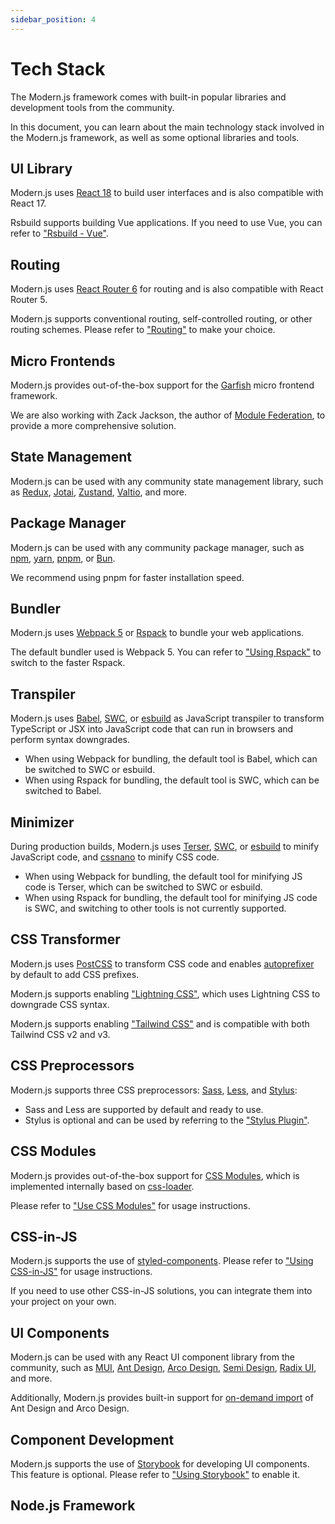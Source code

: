 ```yaml
---
sidebar_position: 4
---
```


# Tech Stack

The Modern.js framework comes with built-in popular libraries and development tools from the community.

In this document, you can learn about the main technology stack involved in the Modern.js framework, as well as some optional libraries and tools.

## UI Library

Modern.js uses [React 18](https://react.dev/) to build user interfaces and is also compatible with React 17.

Rsbuild supports building Vue applications. If you need to use Vue, you can refer to ["Rsbuild - Vue"](https://rsbuild.dev/guide/framework/vue).

## Routing

Modern.js uses [React Router 6](https://reactrouter.com/en/main) for routing and is also compatible with React Router 5.

Modern.js supports conventional routing, self-controlled routing, or other routing schemes. Please refer to ["Routing"](/en/guides/basic-features/routes) to make your choice.

## Micro Frontends

Modern.js provides out-of-the-box support for the [Garfish](https://www.garfishjs.org/) micro frontend framework.

We are also working with Zack Jackson, the author of [Module Federation](https://webpack.js.org/concepts/module-federation/), to provide a more comprehensive solution.

## State Management

Modern.js can be used with any community state management library, such as [Redux](https://redux.js.org/), [Jotai](https://jotai.org/), [Zustand](https://docs.pmnd.rs/zustand), [Valtio](https://valtio.pmnd.rs/), and more.

## Package Manager

Modern.js can be used with any community package manager, such as [npm](https://www.npmjs.com/package/npm), [yarn](https://classic.yarnpkg.com/lang/en/), [pnpm](https://pnpm.io/), or [Bun](https://bun.sh/).

We recommend using pnpm for faster installation speed.

## Bundler

Modern.js uses [Webpack 5](https://webpack.js.org/) or [Rspack](https://www.rspack.dev/) to bundle your web applications.

The default bundler used is Webpack 5. You can refer to ["Using Rspack"](/en/guides/advanced-features/rspack-start) to switch to the faster Rspack.

## Transpiler

Modern.js uses [Babel](https://babeljs.io/), [SWC](https://swc.rs/), or [esbuild](https://esbuild.github.io/) as JavaScript transpiler to transform TypeScript or JSX into JavaScript code that can run in browsers and perform syntax downgrades.

- When using Webpack for bundling, the default tool is Babel, which can be switched to SWC or esbuild.
- When using Rspack for bundling, the default tool is SWC, which can be switched to Babel.

## Minimizer

During production builds, Modern.js uses [Terser](https://github.com/terser/terser), [SWC](https://swc.rs/), or [esbuild](https://esbuild.github.io/) to minify JavaScript code, and [cssnano](https://cssnano.co/) to minify CSS code.

- When using Webpack for bundling, the default tool for minifying JS code is Terser, which can be switched to SWC or esbuild.
- When using Rspack for bundling, the default tool for minifying JS code is SWC, and switching to other tools is not currently supported.

## CSS Transformer

Modern.js uses [PostCSS](https://postcss.org/) to transform CSS code and enables [autoprefixer](https://github.com/postcss/autoprefixer) by default to add CSS prefixes.

Modern.js supports enabling ["Lightning CSS"](/configure/app/tools/lightningcss-loader), which uses Lightning CSS to downgrade CSS syntax.

Modern.js supports enabling ["Tailwind CSS"](/guides/basic-features/css/tailwindcss) and is compatible with both Tailwind CSS v2 and v3.

## CSS Preprocessors

Modern.js supports three CSS preprocessors: [Sass](https://sass-lang.com/), [Less](https://lesscss.org/), and [Stylus](https://stylus-lang.com/):

- Sass and Less are supported by default and ready to use.
- Stylus is optional and can be used by referring to the ["Stylus Plugin"](https://rsbuild.dev/plugins/list/plugin-stylus).

## CSS Modules

Modern.js provides out-of-the-box support for [CSS Modules](https://github.com/css-modules/css-modules), which is implemented internally based on [css-loader](https://www.npmjs.com/package/css-loader).

Please refer to ["Use CSS Modules"](/guides/basic-features/css/css-modules) for usage instructions.

## CSS-in-JS

Modern.js supports the use of [styled-components](https://styled-components.com/). Please refer to ["Using CSS-in-JS"](/en/guides/basic-features/css/css-in-js) for usage instructions.

If you need to use other CSS-in-JS solutions, you can integrate them into your project on your own.

## UI Components

Modern.js can be used with any React UI component library from the community, such as [MUI](https://mui.com/), [Ant Design](https://ant.design/), [Arco Design](https://github.com/arco-design/arco-design), [Semi Design](https://semi.design/), [Radix UI](https://www.radix-ui.com/), and more.

Additionally, Modern.js provides built-in support for [on-demand import](/configure/app/source/transform-import) of Ant Design and Arco Design.

## Component Development

Modern.js supports the use of [Storybook](https://storybook.js.org/) for developing UI components. This feature is optional. Please refer to ["Using Storybook"](/guides/basic-features/debug/using-storybook) to enable it.

## Node.js Framework


<TechStackNodeFramework />
